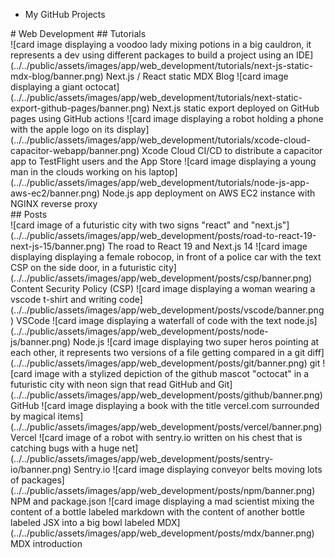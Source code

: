 
<aside>
    <div className='asideCore'>
        <ul className="linksList">
            <li>
                <FontAwesomeIcon icon={faGithub} color='white' size="2x" className="social" /> <BaseLink href="https://github.com/chrisweb">My GitHub Projects</BaseLink>
            </li>
        </ul>
        <AsideContent />
    </div>
</aside>
<section id="web_development" className="middle">
    # Web Development
    ## Tutorials
    <div className="grid">
        <Link href="/web_development/tutorials/next-js-static-mdx-blog" className={styles.preview}>
            ![card image displaying a voodoo lady mixing potions in a big cauldron, it represents a dev using different packages to build a project using an IDE](../../public/assets/images/app/web_development/tutorials/next-js-static-mdx-blog/banner.png)
            <span className={styles.title}>Next.js / React static MDX Blog</span>
        </Link>
        <Link href="/web_development/tutorials/next-static-export-github-pages" className={styles.preview}>
            ![card image displaying a giant octocat](../../public/assets/images/app/web_development/tutorials/next-static-export-github-pages/banner.png)
            <span className={styles.title}>Next.js static export deployed on GitHub pages using GitHub actions</span>
        </Link>
        <Link href="/web_development/tutorials/xcode-cloud-capacitor-webapp" className={styles.preview}>
            ![card image displaying a robot holding a phone with the apple logo on its display](../../public/assets/images/app/web_development/tutorials/xcode-cloud-capacitor-webapp/banner.png)
            <span className={styles.title}>Xcode Cloud CI/CD to distribute a capacitor app to TestFlight users and the App Store</span>
        </Link>
        <Link href="/web_development/tutorials/node-js-app-aws-ec2" className={styles.preview}>
            ![card image displaying a young man in the clouds working on his laptop](../../public/assets/images/app/web_development/tutorials/node-js-app-aws-ec2/banner.png)
            <span className={styles.title}>Node.js app deployment on AWS EC2 instance with NGINX reverse proxy</span>
        </Link>
    </div>
    ## Posts
    <div className="grid">
        <Link href="/web_development/posts/road-to-react-19-next-js-15" className={styles.preview}>
            ![card image of a futuristic city with two signs "react" and "next.js"](../../public/assets/images/app/web_development/posts/road-to-react-19-next-js-15/banner.png)
            <span className={styles.title}>The road to React 19 and Next.js 14</span>
        </Link>
        <Link href="/web_development/posts/csp" className={styles.preview}>
            ![card image displaying displaying a female robocop, in front of a police car with the text CSP on the side door, in a futuristic city](../../public/assets/images/app/web_development/posts/csp/banner.png)
            <span className={styles.title}>Content Security Policy (CSP)</span>
        </Link>
        <Link href="/web_development/posts/vscode" className={styles.preview}>
            ![card image displaying a woman wearing a vscode t-shirt and writing code](../../public/assets/images/app/web_development/posts/vscode/banner.png)
            <span className={styles.title}>VSCode</span>
        </Link>
        <Link href="/web_development/posts/node-js" className={styles.preview}>
            ![card image displaying a waterfall of code with the text node.js](../../public/assets/images/app/web_development/posts/node-js/banner.png)
            <span className={styles.title}>Node.js</span>
        </Link>
        <Link href="/web_development/posts/git" className={styles.preview}>
            ![card image displaying two super heros pointing at each other, it represents two versions of a file getting compared in a git diff](../../public/assets/images/app/web_development/posts/git/banner.png)
            <span className={styles.title}>git</span>
        </Link>
        <Link href="/web_development/posts/github" className={styles.preview}>
            ![card image with a stylized depiction of the github mascot "octocat" in a futuristic city with neon sign that read GitHub and Git](../../public/assets/images/app/web_development/posts/github/banner.png)
            <span className={styles.title}>GitHub</span>
        </Link>
        <Link href="/web_development/posts/vercel" className={styles.preview}>
            ![card image displaying a book with the title vercel.com surrounded by magical items](../../public/assets/images/app/web_development/posts/vercel/banner.png)
            <span className={styles.title}>Vercel</span>
        </Link>
        <Link href="/web_development/posts/sentry-io" className={styles.preview}>
            ![card image of a robot with sentry.io written on his chest that is catching bugs with a huge net](../../public/assets/images/app/web_development/posts/sentry-io/banner.png)
            <span className={styles.title}>Sentry.io</span>
        </Link>
        <Link href="/web_development/posts/npm" className={styles.preview}>
            ![card image displaying conveyor belts moving lots of packages](../../public/assets/images/app/web_development/posts/npm/banner.png)
            <span className={styles.title}>NPM and package.json</span>
        </Link>
        <Link href="/web_development/posts/mdx" className={styles.preview}>
            ![card image displaying a mad scientist mixing the content of a bottle labeled markdown with the content of another bottle labeled JSX into a big bowl labeled MDX](../../public/assets/images/app/web_development/posts/mdx/banner.png)
            <span className={styles.title}>MDX introduction</span>
        </Link>
    </div>
</section>
